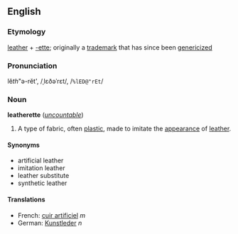 ==English==
=== Etymology ===
[[leather]] + [[-ette]]; originally a [[trademark]] that has since been [[genericize]]d

===Pronunciation===
lĕ''th''"ə-rĕt', /ˌlɛðəˈrɛt/, /<tt>%lED@"rEt</tt>/

===Noun===
'''leatherette''' (''[[uncountable]]'')

#A type of fabric, often [[plastic]], made to imitate the [[appearance]] of [[leather]].

====Synonyms====
<!--are these set phrases?-->
*artificial leather
*imitation leather
*leather substitute
*synthetic leather

====Translations====
*French: [[cuir artificiel]] ''m''
*German: [[Kunstleder]] ''n''